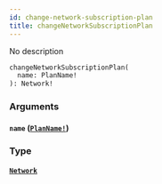 ```yaml
---
id: change-network-subscription-plan
title: changeNetworkSubscriptionPlan
---
```


No description

```graphql
changeNetworkSubscriptionPlan(
  name: PlanName!
): Network!

```

### Arguments

#### `name` ([`PlanName!`](/docs/graphql/enums/plan-name))

### Type

#### [`Network`](/docs/graphql/objects/network)
